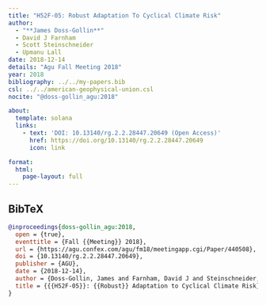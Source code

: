 ```yaml
---
title: "H52F-05: Robust Adaptation To Cyclical Climate Risk"
author:
  - "**James Doss-Gollin**"
  - David J Farnham
  - Scott Steinschneider
  - Upmanu Lall
date: 2018-12-14
details: "Agu Fall Meeting 2018"
year: 2018
bibliography: ../../my-papers.bib
csl: ../../american-geophysical-union.csl
nocite: "@doss-gollin_agu:2018"

about:
  template: solana
  links:
    - text: 'DOI: 10.13140/rg.2.2.28447.20649 (Open Access)'
      href: https://doi.org/10.13140/rg.2.2.28447.20649
      icon: link

format:
  html:
    page-layout: full
---
```


## BibTeX

```bibtex
@inproceedings{doss-gollin_agu:2018,
  open = {true},
  eventtitle = {Fall {{Meeting}} 2018},
  url = {https://agu.confex.com/agu/fm18/meetingapp.cgi/Paper/440508},
  doi = {10.13140/rg.2.2.28447.20649},
  publisher = {AGU},
  date = {2018-12-14},
  author = {Doss-Gollin, James and Farnham, David J and Steinschneider, Scott and Lall, Upmanu},
  title = {{{H52F-05}}: {{Robust}} Adaptation to Cyclical Climate Risk},
}
```